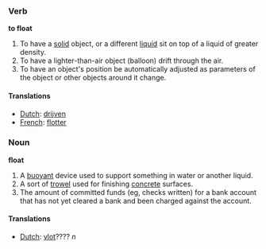 ===Verb===
'''to float'''

#To have a [[solid]] object, or a different [[liquid]] sit on top of a liquid of greater density.
#To have a lighter-than-air object (balloon) drift through the air.
#To have an object's position be automatically adjusted as parameters of the object or other objects around it change.

====Translations====
*[[Dutch]]: [[drijven]]
*[[French]]: [[flotter]]

===Noun===
'''float'''

#A [[buoyant]] device used to support something in water or another liquid.
#A sort of [[trowel]] used for finishing [[concrete]] surfaces.
#The amount of committed funds (eg, checks written) for a bank account that has not yet cleared a bank and been charged against the account.

====Translations====
*[[Dutch]]: [[vlot]]???? ''n''